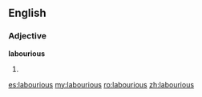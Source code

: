 ==English==

===Adjective===
'''labourious'''

# {{British}} {{obsolete spelling of|laborious}}

[[es:labourious]]
[[my:labourious]]
[[ro:labourious]]
[[zh:labourious]]